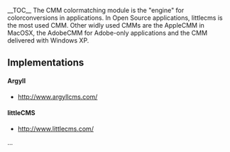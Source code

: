 __TOC__
The CMM colormatching module is the "engine" for colorconversions in applications.
In Open Source applications, littlecms is the most used CMM. Other widly used CMMs are the AppleCMM in MacOSX, the AdobeCMM for Adobe-only applications and the CMM delivered with Windows XP.
== Implementations ==
==== Argyll ====
*http://www.argyllcms.com/
==== littleCMS ====
*http://www.littlecms.com/

...